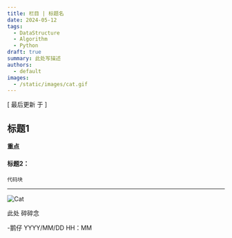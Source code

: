```yaml
---
title: 栏目 | 标题名
date: 2024-05-12
tags:
  - DataStructure
  - Algorithm
  - Python
draft: true
summary: 此处写描述
authors:
  - default
images:
  - /static/images/cat.gif
---
```


[ 最后更新 于  ]

## 标题1

**重点**
#### 标题2：
	
	

```
代码块
```

---

![Cat](/static/images/cat.gif)

此处 碎碎念

-鹅仔
YYYY/MM/DD HH：MM
